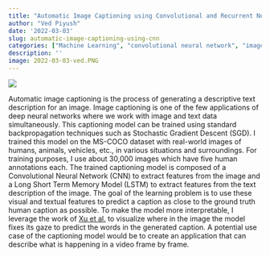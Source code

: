 ```yaml
---
title: "Automatic Image Captioning using Convolutional and Recurrent Neural Networks"
author: "Ved Piyush"
date: '2022-03-03'
slug: automatic-image-captioning-using-cnn
categories: ["Machine Learning", "convolutional neural network", "image processing", "text analysis", "python"]
description: ''
image: 2022-03-03-ved.PNG
---
```


![](2022-03-03-ved.PNG)

Automatic image captioning is the process of generating a descriptive text description for an image. Image captioning is one of the few applications of deep neural networks where we work with image and text data simultaneously. This captioning model can be trained using standard backpropagation techniques such as Stochastic Gradient Descent (SGD). I trained this model on the MS-COCO dataset with real-world images of humans, animals, vehicles, etc., in various situations and surroundings. For training purposes, I use about 30,000 images which have five human annotations each. The trained captioning model is composed of a Convolutional Neural Network (CNN) to extract features from the image and a Long Short Term Memory Model (LSTM) to extract features from the text description of the image. The goal of the learning problem is to use these visual and textual features to predict a caption as close to the ground truth human caption as possible. To make the model more interpretable, I leverage the work of [Xu et al.](https://arxiv.org/abs/1502.03044) to visualize where in the image the model fixes its gaze to predict the words in the generated caption. A potential use case of the captioning model would be to create an application that can describe what is happening in a video frame by frame. 
